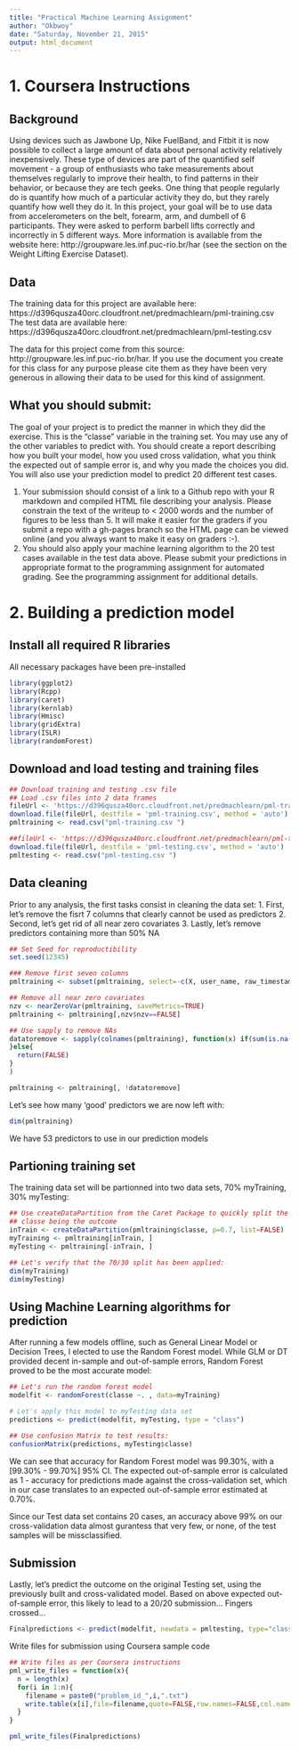 ```yaml
---
title: "Practical Machine Learning Assignment"
author: "Okbwoy"
date: "Saturday, November 21, 2015"
output: html_document
---
```



# 1. Coursera Instructions


## Background

Using devices such as Jawbone Up, Nike FuelBand, and Fitbit it is now possible to collect a large amount of data about personal activity relatively inexpensively. These type of devices are part of the quantified self movement - a group of enthusiasts who take measurements about themselves regularly to improve their health, to find patterns in their behavior, or because they are tech geeks. One thing that people regularly do is quantify how much of a particular activity they do, but they rarely quantify how well they do it. In this project, your goal will be to use data from accelerometers on the belt, forearm, arm, and dumbell of 6 participants. They were asked to perform barbell lifts correctly and incorrectly in 5 different ways. More information is available from the website here: http://groupware.les.inf.puc-rio.br/har (see the section on the Weight Lifting Exercise Dataset). 


## Data 

The training data for this project are available here: 
https://d396qusza40orc.cloudfront.net/predmachlearn/pml-training.csv
The test data are available here: 
https://d396qusza40orc.cloudfront.net/predmachlearn/pml-testing.csv

The data for this project come from this source: http://groupware.les.inf.puc-rio.br/har. If you use the document you create for this class for any purpose please cite them as they have been very generous in allowing their data to be used for this kind of assignment. 


## What you should submit:

The goal of your project is to predict the manner in which they did the exercise. This is the "classe" variable in the training set. You may use any of the other variables to predict with. You should create a report describing how you built your model, how you used cross validation, what you think the expected out of sample error is, and why you made the choices you did. You will also use your prediction model to predict 20 different test cases. 

1. Your submission should consist of a link to a Github repo with your R markdown and compiled HTML file describing your analysis. Please constrain the text of the writeup to < 2000 words and the number of figures to be less than 5. It will make it easier for the graders if you submit a repo with a gh-pages branch so the HTML page can be viewed online (and you always want to make it easy on graders :-).
2. You should also apply your machine learning algorithm to the 20 test cases available in the test data above. Please submit your predictions in appropriate format to the programming assignment for automated grading. See the programming assignment for additional details. 


# 2. Building a prediction model

## Install all required R libraries

All necessary packages have been pre-installed

```r
library(ggplot2)
library(Rcpp)
library(caret)
library(kernlab)
library(Hmisc)
library(gridExtra)
library(ISLR)
library(randomForest)
```


## Download and load testing and training files

```r
## Download training and testing .csv file
## Load .csv files into 2 data frames
fileUrl <- 'https://d396qusza40orc.cloudfront.net/predmachlearn/pml-training.csv'
download.file(fileUrl, destfile = 'pml-training.csv', method = 'auto')
pmltraining <- read.csv("pml-training.csv ") 

##fileUrl <- 'https://d396qusza40orc.cloudfront.net/predmachlearn/pml-testing.csv'
download.file(fileUrl, destfile = 'pml-testing.csv', method = 'auto')
pmltesting <- read.csv("pml-testing.csv ") 

```


## Data cleaning

Prior to any analysis, the first tasks consist in cleaning the data set: 
1. First, let's remove the fisrt 7 columns that clearly cannot be used as predictors
2. Second, let's get rid of all near zero covariates
3. Lastly, let's remove predictors containing more than 50% NA

```r
## Set Seed for reproductibility
set.seed(12345)

### Remove first seven columns
pmltraining <- subset(pmltraining, select=-c(X, user_name, raw_timestamp_part_1, raw_timestamp_part_2, cvtd_timestamp, new_window, num_window))

## Remove all near zero covariates
nzv <- nearZeroVar(pmltraining, saveMetrics=TRUE)
pmltraining <- pmltraining[,nzv$nzv==FALSE]

## Use sapply to remove NAs
datatoremove <- sapply(colnames(pmltraining), function(x) if(sum(is.na(pmltraining[, x])) > 0.50*nrow(pmltraining))    {return(TRUE)
}else{
  return(FALSE)
}
)

pmltraining <- pmltraining[, !datatoremove]

```

Let's see how many 'good' predictors we are now left with:
```r
dim(pmltraining)
```
We have 53 predictors to use in our prediction models


## Partioning training set

The training data set will be partionned into two data sets, 70% myTraining, 30% myTesting:

```r
## Use createDataPartition from the Caret Package to quickly split the data set
## classe being the outcome
inTrain <- createDataPartition(pmltraining$classe, p=0.7, list=FALSE)
myTraining <- pmltraining[inTrain, ]
myTesting <- pmltraining[-inTrain, ]

## Let's verify that the 70/30 split has been applied:
dim(myTraining)
dim(myTesting)
```


## Using Machine Learning algorithms for prediction

After running a few models offline, such as General Linear Model or Decision Trees, I elected to use the Random Forest model.
While GLM or DT provided decent in-sample and out-of-sample errors, Random Forest proved to be the most accurate model:

```r
## Let's run the random forest model
modelfit <- randomForest(classe ~. , data=myTraining)

# Let's apply this model to myTesting data set
predictions <- predict(modelfit, myTesting, type = "class")

## Use confusion Matrix to test results:
confusionMatrix(predictions, myTesting$classe)
```

We can see that accuracy for Random Forest model was 99.30%, with a [99.30% - 99.70%] 95% CI.
The expected out-of-sample error is calculated as 1 - accuracy for predictions made against the cross-validation set, which in our case translates to an expected out-of-sample error estimated at 0.70%.

Since our Test data set contains 20 cases, an accuracy above 99% on our cross-validation data almost gurantess that very few, or none, of the test samples will be missclassified.


## Submission

Lastly, let's predict the outcome on the original Testing set, using the previously built and cross-validated model.
Based on above expected out-of-sample error, this likely to lead to a 20/20 submission... Fingers crossed...

```r
Finalpredictions <- predict(modelfit, newdata = pmltesting, type="class")
```


Write files for submission using Coursera sample code
```r
## Write files as per Coursera instructions
pml_write_files = function(x){
  n = length(x)
  for(i in 1:n){
    filename = paste0("problem_id_",i,".txt")
    write.table(x[i],file=filename,quote=FALSE,row.names=FALSE,col.names=FALSE)
  }
}

pml_write_files(Finalpredictions)
```

